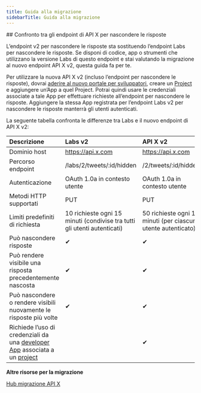 ```yaml
---
title: Guida alla migrazione
sidebarTitle: Guida alla migrazione
---
```



<div id="comparing-x-apis-hide-replies-endpoints">
  ## Confronto tra gli endpoint di API X per nascondere le risposte
</div>

L’endpoint v2 per nascondere le risposte sta sostituendo l’endpoint Labs per nascondere le risposte. Se disponi di codice, app o strumenti che utilizzano la versione Labs di questo endpoint e stai valutando la migrazione al nuovo endpoint API X v2, questa guida fa per te.

Per utilizzare la nuova API X v2 (incluso l’endpoint per nascondere le risposte), dovrai [aderire al nuovo portale per sviluppatori](https://developer.x.com/en/portal/opt-in), creare un [Project](/it/resources/fundamentals/projects) e aggiungere un’App a quel Project. Potrai quindi usare le credenziali associate a tale App per effettuare richieste all’endpoint per nascondere le risposte. Aggiungere la stessa App registrata per l’endpoint Labs v2 per nascondere le risposte manterrà gli utenti autenticati.

La seguente tabella confronta le differenze tra Labs e il nuovo endpoint di API X v2:
 

| **Descrizione** | **Labs v2** | **API X v2** |
| :--- | :--- | :--- |
| Dominio host | https://api.x.com | https://api.x.com |
| Percorso endpoint | /labs/2/tweets/:id/hidden | /2/tweets/:id/hidden |
| Autenticazione | OAuth 1.0a in contesto utente | OAuth 1.0a in contesto utente |
| Metodi HTTP supportati | PUT | PUT |
| Limiti predefiniti di richiesta | 10 richieste ogni 15 minuti (condivise tra tutti gli utenti autenticati) | 50 richieste ogni 15 minuti (per ciascun utente autenticato) |
| Può nascondere risposte | ✔︎  | ✔︎  |
| Può rendere visibile una risposta precedentemente nascosta | ✔︎  | ✔︎  |
| Può nascondere o rendere visibili nuovamente le risposte più volte | ✔︎  | ✔︎  |
| Richiede l’uso di credenziali da una [developer App](/it/resources/fundamentals/developer-apps) associata a un [project](/it/resources/fundamentals/projects) |     | ✔   |

**Altre risorse per la migrazione**

[Hub migrazione API X](/it/x-api/migrate/overview)